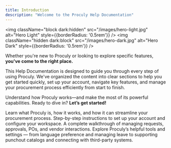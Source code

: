 ```yaml
---
title: Introduction
description: "Welcome to the Proculy Help Documentation"
---
```


<img
    className="block dark:hidden"
    src="/images/hero-light.jpg"
    alt="Hero Light"
    style={{borderRadius: '0.5rem'}}
/>
<img
    className="hidden dark:block"
    src="/images/hero-dark.jpg"
    alt="Hero Dark"
    style={{borderRadius: '0.5rem'}}
/>

Whether you're new to Proculy or looking to explore specific features, **you've come to the right place.**

This Help Documentation is designed to guide you through every step of using Proculy. We've organized the content into clear sections to help you get started quickly, set up your account, navigate key features, and manage your procurement process efficiently from start to finish.

Understand how Proculy works—and make the most of its powerful capabilities. Ready to dive in? **Let’s get started!**

<CardGroup cols={2}>
    <Card
        title="Understanding the Basics"
        icon="puzzle-piece"
        href="/understanding-the-basics"
    >
        Learn what Proculy is, how it works, and how it can streamline your procurement process.
    </Card>
    <Card
        title="How to Get Started with Proculy"
        icon="rocket"
        href="/how-to-get-started-with-proculy"
    >
        Step-by-step instructions to set up your account and configure your workspace.
    </Card>
    <Card
        title="Running a Procurement Process"
        icon="rotate"
        href="/running-a-procurement-process"
    >
        A complete walkthrough of managing requests, approvals, POs, and vendor interactions.
    </Card>
    <Card
        title="Features and Functionalities"
        icon="gear"
        href="/features-and-functionality"
    >
        Explore Proculy’s helpful tools and settings — from language preference and managing leave to supporting
        punchout catalogs and connecting with third-party systems.
    </Card>
</CardGroup>
